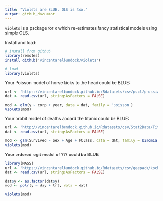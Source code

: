```yaml
---
title: "Violets are BLUE. OLS is too."
output: github_document
---
```


`violets` is a package for `R` which re-estimates fancy statistical models using simple OLS.

Install and load:

```r
# install from github
library(remotes)
install_github('vincentarelbundock/violets')

# load
library(violets)
```

Your Poisson model of horse kicks to the head could be BLUE:

```r
url <- 'https://vincentarelbundock.github.io/Rdatasets/csv/pscl/prussian.csv'
dat <- read.csv(url, stringsAsFactors = FALSE)

mod <- glm(y ~ corp + year, data = dat, family = 'poisson')
violets(mod)
```

Your probit model of deaths aboard the titanic could be BLUE:

```r
url <- 'http://vincentarelbundock.github.io/Rdatasets/csv/Stat2Data/Titanic.csv'
dat <- read.csv(url, stringsAsFactors = FALSE)

mod <- glm(Survived ~ Sex + Age + PClass, data = dat, family = binomial(link = 'probit'))
violets(mod)
```

Your ordered logit model of ??? could be BLUE:

```r
library(MASS)
url <- 'https://vincentarelbundock.github.io/Rdatasets/csv/geepack/koch.csv'
dat <- read.csv(url, stringsAsFactors = FALSE)

dat$y <- as.factor(dat$y)
mod <- polr(y ~ day + trt, data = dat)

violets(mod)
```